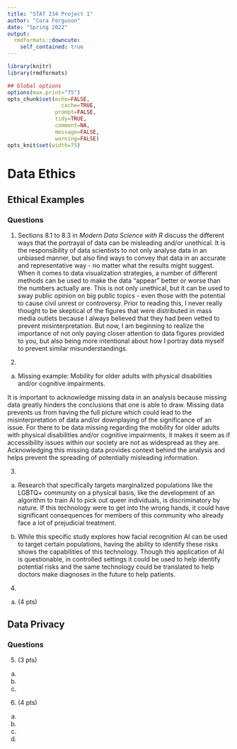 ```yaml
---
title: "STAT 234 Project 1"
author: "Cora Ferguson"
date: "Spring 2022"
output:
  rmdformats::downcute:
    self_contained: true
---
```


```r
library(knitr)
library(rmdformats)

## Global options
options(max.print="75")
opts_chunk$set(echo=FALSE,
	             cache=TRUE,
               prompt=FALSE,
               tidy=TRUE,
               comment=NA,
               message=FALSE,
               warning=FALSE)
opts_knit$set(width=75)
```



# Data Ethics


## Ethical Examples

### Questions

1. Sections 8.1 to 8.3 in *Modern Data Science with R* discuss the different ways that the portrayal of data can be misleading and/or unethical.  It is the responsibility of data scientists to not only analyse data in an unbiased manner, but also find ways to convey that data in an accurate and representative way - no matter what the results might suggest.  When it comes to data visualization strategies, a number of different methods can be used to make the data "appear" better or worse than the numbers actually are.  This is not only unethical, but it can be used to sway public opinion on big public topics - even those with the potential to cause civil unrest or controversy. Prior to reading this, I never really thought to be skeptical of the figures that were distributed in mass media outlets because I always believed that they had been vetted to prevent misinterpretation.  But now, I am beginning to realize the importance of not only paying closer attention to data figures provided to you, but also being more intentional about how I portray data myself to prevent similar misunderstandings.   

2.  
a. Missing example: Mobility for older adults with physical disabilities and/or cognitive impairments. 

It is important to acknowledge missing data in an analysis because missing data greatly hinders the conclusions that one is able to draw.  Missing data prevents us from having the full picture which could lead to the misinterpretation of data and/or downplaying of the significance of an issue.  For there to be data missing regarding the mobility for older adults with physical disabilities and/or cognitive impairments, it makes it seem as if accessibility issues within our society are not as widespread as they are.  Acknowledging this missing data provides context behind the analysis and helps prevent the spreading of potentially misleading information.

3. 

a. Research that specifically targets marginalized populations like the LGBTQ+ community on a physical basis, like the development of an algorithm to train AI to pick out queer individuals, is discriminatory by nature. If this technology were to get into the wrong hands, it could have significant consequences for members of this community who already face a lot of prejudicial treatment. 

b. While this specific study explores how facial recognition AI can be used to target certain populations, having the ability to identify these risks shows the capabilities of this technology. Though this application of AI is questionable, in controlled settings it could be used to help identify potential risks and the same technology could be translated to help doctors make diagnoses in the future to help patients. 


4. 

a. (4 pts) 

## Data Privacy

### Questions 

5. (3 pts) 
a. 

b. 

c. 

6. (4 pts) 

a. 

b. 

c. 

d. 